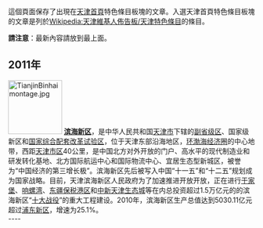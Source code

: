 這個頁面保存了出現在[[Portal:天津|天津首頁]]特色條目板塊的文章。入選天津首頁特色條目板塊的文章是列於[[Wikipedia:天津維基人佈告板/天津特色條目|Wikipedia:天津維基人佈告板/天津特色條目]]的條目。

'''請注意'''：最新內容請放到最上面。

==2011年==
[[Image:TianjinBinhaimontage.jpg|110px]]
'''[[滨海新区|滨海新区]]'''，是中华人民共和国[[天津市|天津市]]下辖的[[副省级区|副省级区]]、国家级新区和[[国家综合配套改革试验区|国家综合配套改革试验区]]，位于天津东部沿海地区，[[环渤海经济圈|环渤海经济圈]]的中心地带，西距[[天津市区|天津市区]]40公里，是中国北方对外开放的门户、高水平的现代制造业和研发转化基地、北方国际航运中心和国际物流中心、宜居生态型新城区，被誉为“中国经济的第三增长极”。滨海新区先后被写入中国“十一五”和“十二五”规划成为国家战略。目前，天津滨海新区人民政府为了加速推进开放开放，正在进行[[于家堡|于家堡]]、[[响螺湾|响螺湾]]、[[东疆保税港区|东疆保税港区]]和[[中新天津生态城|中新天津生态城]]等在内总投资超过1.5万亿元的的滨海新区“[[天津滨海新区十大战役|十大战役]]”的重大工程建设。2010年，滨海新区生产总值达到5030.11亿元超过[[浦东新区|浦东新区]]，增速为25.1%。
<br clear=all>
----